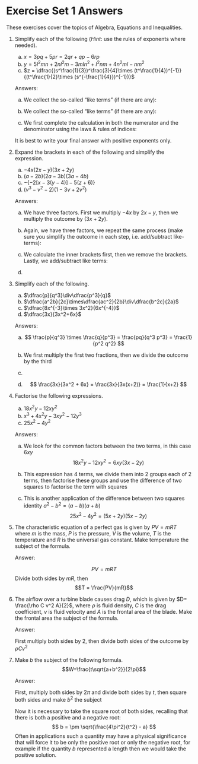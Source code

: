 # Exercise Set 1 Answers {.unlisted .unnumbered}

These exercises cover the topics of Algebra, Equations and Inequalities.

1.  Simplify each of the following (*Hint*: use the rules of exponents where needed).
    a.  $x = 3pq+5pr=2qr+qp-6rp$
    b.  $y = 5l^2mn+2nl^2m-3mln^2+l^2nm+4n^2ml-nm^2$
    c.  $z = \dfrac{(s^\frac{1}{3})^\frac{3}{4}\times (t^\frac{1}{4})^{-1}}{(t^\frac{1}{2}\times (s^{-\frac{1}{4}})^{-1})}$

    Answers:

    a.  We collect the so-called "like terms" (if there are any):
    \begin{align*}
    x &= 3pq + 5pr - 2qr + qp -6rp = 3pq +qp +5pr - 6rp - 2qr \\
    &= 4pq - pr - 2qr \quad\text{    we add and/or subtract ``like terms''} 
    \end{align*}

    b. We collect the so-called "like terms" (if there are any):
    \begin{align}
    y &= 5l^2 mn + 2nl^2m - 3mln^2 + l^2nm + 4n^2ml - nm^2\\
    &= 5l^2 mn + 2nl^2m + l^2nm - 3mln^2 + 4n^2ml - nm^2\\
    &= 8l^2 mn + n^2lm - nm^2 \quad\text{ we add and/or subtract ``like terms''}
    \end{align}

    c. We first complete the calculation in both the numerator and the
    denominator using the laws & rules of indices:
    \begin{align}
    z &=
    \frac{(s^\frac{1}{3})^\frac{3}{4} \times (t^\frac{1}{4})^{-1}}{(t^\frac{1}{2})^4 \times (s^{-\frac{1}{4}})^{-1}}=\frac{s^{\frac{1}{3}\times\frac{3}{4}}\times t^{-\frac{1}{4}}}{t^{\frac{1}{2} \times 4}\times s^{\frac{1}{4}}}\\
    &= \frac{s^\frac{1}{4}\times t^{-\frac{1}{4}}}{t^2 \times s^\frac{1}{4}}\quad \text{we treat the powers of the same base together using laws of indices}\\
    &= s^{\frac{1}{4}-\frac{1}{4}} \times t^{-\frac{1}{4}-2} = 1 \times t^{-\frac{9}{4}} = \frac{1}{t^\frac{9}{4}}
    \end{align}

    It is best to write your final answer with positive exponents only.

2.  Expand the brackets in each of the following and simplify the expression.

    a.  $-4x(2x-y)(3x+2y)$
    b.  $(a-2b)(2a-3b)(3a-4b)$
    c.  $-\{-2[x-3(y-4)]-5(z+6)\}$
    d.  $(v^3-v^2-2)(1-3v+2v^2)$

    Answers:

    a. We have three factors. First we multiply $-4x$ by $2x-y$, then we multiply the outcome by $(3x + 2y)$.
    \begin{align*}
    -4x(2x-y)(3x+2y) &= (-8x^2 + 4xy)(3x+2y)\\
    & = -24x^3 - 4x^2y + 8xy^2.
    \end{align*}

    b. Again, we have three factors, we repeat the same process (make sure you simplify the outcome in each step, i.e. add/subtract like-terms):
    \begin{align*}
    (a-2b)(2a-3b)(3a-4b) &= (2a^2 - 3ab - 4ab + 6b^2)(3a - 4b)\\
    &= (2a^2 - 7ab + 6b^2)(3a - 4b)\\
    &= 6a^3 - 8a^2 b - 21a^2b + 28ab^2 + 18b^2a - 24b^3\\
    &= 6a^3 - 29a^2b + 46b^2a - 24b^3
    \end{align*}

    c. We calculate the inner brackets first, then we remove the brackets. Lastly, we add/subtract like terms:
    \begin{align*}
    -\{ -2[x - 3(y-4)]- 5(z+6)\} &= - \{-2[x - 3y + 12] - 5(z+6)\}\\
    &= - (-2x + 6y - 24 -5z -30)\\
    &= -(-2x + 6y -5z -54)\\
    &= 2x - 6y + 5z +54
    \end{align*}

    d.
    \begin{align*}
    (v^3 - v^2 - 2)(1 - 3v + 2v^2) &= v^3 - 3v^4 + 2v^5 - v^2 + 3v^3 - 2v^4 - 2 + 6v - 4v^2\\
    &= 2v^5 - 5v^4 + 4v^3 - 5v^2 + 6v - 2
    \end{align*}

3.  Simplify each of the following.

    a.  $\dfrac{p}{q^3}\div\dfrac{p^3}{q}$
    b.  $\dfrac{a^2b}{2c}\times\dfrac{ac^2}{2b}\div\dfrac{b^2c}{2a}$
    c.  $\dfrac{8x^{-3}\times 3x^2}{6x^{-4}}$
    d.  $\dfrac{3x}{3x^2+6x}$

    Answers:
    a.
    $$
    \frac{p}{q^3} \times \frac{q}{p^3} = \frac{pq}{q^3 p^3} = \frac{1}{p^2 q^2}
    $$

    b. We first multiply the first two fractions, then we divide the outcome by the third
    \begin{align*}
    \left(\frac{a^2 b}{2c} \times \frac{ac^2}{2b}\right)\div \frac{b^2c}{2a} &= \frac{a^3 b c^2}{4cb}\div \frac{b^2 c}{2a}\\
    &= \frac{a^3 b c^2}{4cb}\times \frac{2a}{b^2c}\\
    &= \frac{2a^4 b c^2}{4b^3 c^2} = \frac{a^4}{2b^2}
    \end{align*}

    c. 
    \begin{align*}
    \frac{8x^{-3} \times 3x^2}{6x^{-4}} &= \frac{24x^{-3+2}}{6x^{-4}}\\
    &= 4x^{-1+4}\\
    &= 4x^3
    \end{align*}

    d. 
    $$
    \frac{3x}{3x^2 + 6x} = \frac{3x}{3x(x+2)} = \frac{1}{x+2}
    $$

4.  Factorise the following expressions.

    a.  $18x^2y-12xy^2$
    b.  $x^3+4x^2y-3xy^2-12y^3$
    c.  $25x^2-4y^2$

    Answers:

    a. We look for the common factors between the two terms, in this case $6xy$
    $$
    18x^2y - 12xy^2 = 6xy(3x-2y)
    $$

    b. This expression has 4 terms, we divide them into 2 groups each of 2 terms, then factorise these groups and use the difference of two squares to factorise the term with squares
    \begin{align*}
    x^3 + 4x^2y - 3xy^2 - 12y^3 &= x^2(x+4y) - 3y^2(x+4y)\\
    &= (x+4y)(x^2-3y^2)\\
    &= (x+4y)(x-\sqrt{3}y)(x+\sqrt{3}y)
    \end{align*}
    
    c. This is another application of the difference between two squares identity $a^2 - b^2 = (a-b)(a+b)$
    $$
    25x^2 - 4y^2 = (5x+2y)(5x-2y)
    $$

4.  The characteristic equation of a perfect gas is given by $PV = mRT$
    where $m$ is the mass, $P$ is the pressure, $V$ is the volume, $T$
    is the temperature and $R$ is the universal gas constant. Make
    temperature the subject of the formula.

    Answer:

    $$PV = mRT$$
    Divide both sides by $mR$, then
    $$T = \frac{PV}{mR}$$

5.  The airflow over a turbine blade causes drag $D$, which is given by
    $D= \frac{\rho C v^2 A}{2}$, where $\rho$ is fluid density, $C$ is
    the drag coefficient, $v$ is fluid velocity and $A$ is the frontal
    area of the blade. Make the frontal area the subject of the formula.

    Answer:

    First multiply both sides by 2, then divide both sides of the outcome by $\rho C v^2$
    
    \begin{align*}
    D &= \frac{\rho C v^2 A}{2}\\
    2D &= \rho C v^2 A\\
    A &= \frac{2D}{\rho C v^2}
    \end{align*}
    


6.  Make $b$ the subject of the following formula.
    $$W=\frac{t\sqrt{a+b^2}}{2\pi}$$

    Answer:

    First, multiply both sides by $2\pi$ and divide both sides by $t$, then square both sides and make $b^2$ the subject

    \begin{align*}
    W &= \frac{t\sqrt{a + b^2}}{2\pi}\\
    \frac{2\pi}{t} &= \sqrt{a+b^2}\\
    \left(\frac{2\pi}{t}\right)^2 &= a + b^2\\
    b^2 &= \frac{4\pi^2}{t^2} - a
    \end{align*}

    Now it is necessary to take the square root of both sides, recalling that there is both a positive and a negative root:
    $$
    b = \pm \sqrt{\frac{4\pi^2}{t^2} - a}
    $$
    Often in applications such a quantity may have a physical significance that will force it to be only the positive root or only the negative root, for example if the quantity $b$ represented a length then we would take the positive solution.